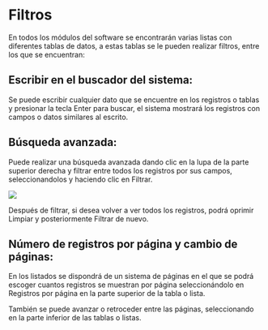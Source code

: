 # Filtros

En todos los módulos del software se encontrarán varias listas con diferentes tablas de datos, a estas tablas se le pueden realizar filtros, entre los que se encuentran:

## Escribir en el buscador del sistema:
Se puede escribir cualquier dato que se encuentre en los registros o tablas y presionar la tecla Enter para buscar, el sistema mostrará los registros con campos o datos similares al escrito.

## Búsqueda avanzada:
 Puede realizar una búsqueda avanzada dando clic en la lupa de la parte superior derecha y filtrar entre todos los registros por sus campos, seleccionandolos y haciendo clic en Filtrar.

<img src="/Selfdeclarations/advanced_search.png"/>

Después de filtrar, si desea volver a ver todos los registros, podrá oprimir Limpiar y posteriormente Filtrar de nuevo.

## Número de registros por página y cambio de páginas:
 En los listados se dispondrá de un sistema de páginas en el que se podrá escoger cuantos registros se muestran por página seleccionándolo en Registros por página en la parte superior de la tabla o lista.

También se puede avanzar o retroceder entre las páginas, seleccionando en la parte inferior de las tablas o listas.